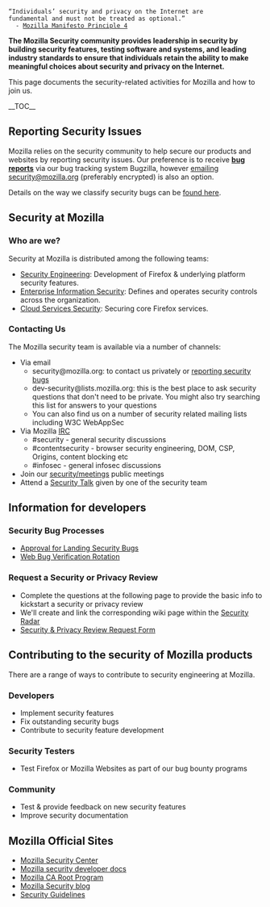  “Individuals’ security and privacy on the Internet are
 fundamental and must not be treated as optional.”
   - [http://www.mozilla.org/en-US/about/manifesto/ Mozilla Manifesto Principle 4]

'''The Mozilla Security community provides leadership in security by building security features, testing software and systems, and leading industry standards to ensure that individuals retain the ability to make meaningful choices about security and privacy on the Internet. '''

This page documents the security-related activities for Mozilla and how to join us.

__TOC__

== Reporting Security Issues ==
Mozilla relies on the security community to help secure our products and websites by reporting security issues. Our preference is to receive '''[[Security/Fileabug|bug reports]]''' via our bug tracking system Bugzilla, however [https://www.mozilla.org/security/#For_Developers emailing security@mozilla.org ] (preferably encrypted) is also an option.

Details on the way we classify security bugs can be [[Security Severity Ratings|found here]].

== Security at Mozilla ==
=== Who are we? ===
Security at Mozilla is distributed among the following teams:
* [[SecurityEngineering|Security Engineering]]: Development of Firefox & underlying platform security features.
* [[Security/InfoSec|Enterprise Information Security]]: Defines and operates security controls across the organization.
* [[Security/CloudSec|Cloud Services Security]]: Securing core Firefox services.

=== Contacting Us ===
The Mozilla security team is available via a number of channels:
* Via email
** security@mozilla.org: to contact us privately or [https://www.mozilla.org/security/#For_Developers reporting security bugs]
** dev-security@lists.mozilla.org: this is the best place to ask security questions that don't need to be private. You might also try searching this list for answers to your questions
** You can also find us on a number of security related mailing lists including W3C WebAppSec
* Via Mozilla [[IRC]]
** #security - general security discussions
** #contentsecurity - browser security engineering, DOM, CSP, Origins, content blocking etc
** #infosec - general infosec discussions
* Join our [[security/meetings]] public meetings
* Attend a [[Security/Talks | Security Talk]] given by one of the security team


== Information for developers ==
===Security Bug Processes ===
* [[Security/Bug_Approval_Process|Approval for Landing Security Bugs]]
* [[Security/Web_Bug_Rotation|Web Bug Verification Rotation]]

===Request a Security or Privacy Review ===
* Complete the questions at the following page to provide the basic info to kickstart a security or privacy review
* We'll create and link the corresponding wiki page within the [[Security/Radar|Security Radar]]
* [[Security/Reviews/Review Request Form | Security & Privacy Review Request Form]]


== Contributing to the security of Mozilla products ==
There are a range of ways to contribute to security engineering at Mozilla.

=== Developers ===
* Implement security features
* Fix outstanding security bugs
* Contribute to security feature development

=== Security Testers ===
* Test Firefox or Mozilla Websites as part of our bug bounty programs

=== Community ===
* Test & provide feedback on new security features
* Improve security documentation

== Mozilla Official Sites ==
* [http://www.mozilla.org/security Mozilla Security Center]
* [http://developer.mozilla.org/en/Security Mozilla security developer docs]
* [[CA|Mozilla CA Root Program]]
* [http://blog.mozilla.com/security Mozilla Security blog]
* [[Security/Guidelines/|Security Guidelines]]
